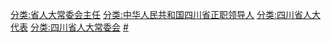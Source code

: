 [[分类:省人大常委会主任|分类:省人大常委会主任]]
[[分类:中华人民共和国四川省正职领导人|分类:中华人民共和国四川省正职领导人]]
[[分类:四川省人大代表|分类:四川省人大代表]]
[[分类:四川省人大常委会|分类:四川省人大常委会]]
[[分类:四川省各级人大常委会主任|#]]